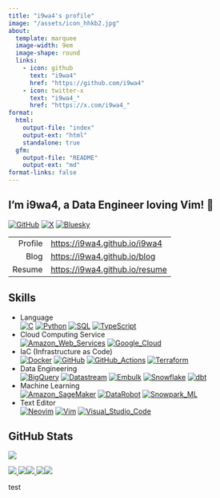 ```yaml
---
title: "i9wa4's profile"
image: "/assets/icon_hhkb2.jpg"
about:
  template: marquee
  image-width: 9em
  image-shape: round
  links:
    - icon: github
      text: "i9wa4"
      href: "https://github.com/i9wa4"
    - icon: twitter-x
      text: "i9wa4_"
      href: "https://x.com/i9wa4_"
format:
  html:
    output-file: "index"
    output-ext: "html"
    standalone: true
  gfm:
    output-file: "README"
    output-ext: "md"
format-links: false
---
```


<!--
**i9wa4/i9wa4** is a ✨ _special_ ✨ repository because its `README.md` (this file) appears on your GitHub profile.

Here are some ideas to get you started:

- 🔭 I'm currently working on ...
- 🌱 I'm currently learning ...
- 👯 I'm looking to collaborate on ...
- 🤔 I'm looking for help with ...
- 💬 Ask me about ...
- 📫 How to reach me: ...
- 😄 Pronouns: ...
- ⚡ Fun fact: ...
-->

## I'm i9wa4, a Data Engineer loving Vim! 👋

[![GitHub](https://img.shields.io/badge/GitHub-181717.svg?logo=github&logoColor=white)](https://github.com/i9wa4)
[![X](https://img.shields.io/badge/X-000000.svg?logo=x&logoColor=white)](https://x.com/i9wa4_)
[![Bluesky](https://img.shields.io/badge/Bluesky-0285FF.svg?logo=bluesky&logoColor=white)](https://bsky.app/profile/i9wa4.bsky.social)

|         |                                  |
| ---:    | :---                             |
| Profile | <https://i9wa4.github.io/i9wa4>  |
| Blog    | <https://i9wa4.github.io/blog>   |
| Resume  | <https://i9wa4.github.io/resume> |

## Skills

<!-- https://github.com/tandpfun/skill-icons -->
<!-- https://tech-blog.s-yoshiki.com/entry/150/ -->
<!-- https://simpleicons.org/ -->

- Language<br>
    [![C](https://img.shields.io/badge/C-A8B9CC.svg?logo=c&logoColor=white)](https://shields.io/)
    [![Python](https://img.shields.io/badge/Python-3776AB.svg?logo=python&logoColor=white)](https://shields.io/)
    [![SQL](https://img.shields.io/badge/SQL-808080.svg?logoColor=white)](https://shields.io/)
    [![TypeScript](https://img.shields.io/badge/TypeScript-3178C6.svg?logo=typescript&logoColor=white)](https://shields.io/)
- Cloud Computing Service<br>
    [![Amazon_Web_Services](https://img.shields.io/badge/Amazon_Web_Services-232F3E.svg?logo=amazonwebservices&logoColor=white)](https://shields.io/)
    [![Google_Cloud](https://img.shields.io/badge/Google_Cloud-4285F4.svg?logo=googlecloud&logoColor=white)](https://shields.io/)
- IaC (Infrastructure as Code)<br>
    [![Docker](https://img.shields.io/badge/Docker-1488C6.svg?logo=docker&logoColor=white)](https://shields.io)
    [![GitHub](https://img.shields.io/badge/GitHub-181717.svg?logo=github&logoColor=white)](https://shields.io)
    [![GitHub_Actions](https://img.shields.io/badge/GitHub_Actions-2088FF.svg?logo=githubactions&logoColor=white)](https://shields.io)
    [![Terraform](https://img.shields.io/badge/Terraform-844FBA.svg?logo=terraform&logoColor=white)](https://shields.io)
- Data Engineering<br>
    [![BigQuery](https://img.shields.io/badge/BigQuery-669DF6.svg?logo=googlebigquery&logoColor=white)](https://shields.io)
    [![Datastream](https://img.shields.io/badge/Datastream-808080.svg?logoColor=white)](https://shields.io)
    [![Embulk](https://img.shields.io/badge/Embulk-EF4319.svg?logoColor=white)](https://shields.io)
    [![Snowflake](https://img.shields.io/badge/Snowflake-29B5E8.svg?logo=snowflake&logoColor=white)](https://shields.io)
    [![dbt](https://img.shields.io/badge/dbt-FF694B.svg?logo=dbt&logoColor=white)](https://shields.io)
- Machine Learning<br>
    [![Amazon_SageMaker](https://img.shields.io/badge/Amazon_SageMaker-808080.svg?logoColor=white)](https://shields.io/)
    [![DataRobot](https://img.shields.io/badge/DataRobot-808080.svg?logoColor=white)](https://shields.io)
    [![Snowpark_ML](https://img.shields.io/badge/Snowpark_ML-29B5E8.svg?logoColor=white)](https://shields.io)
- Text Editor<br>
    [![Neovim](https://img.shields.io/badge/Neovim-57A143.svg?logo=neovim&logoColor=white)](https://shields.io)
    [![Vim](https://img.shields.io/badge/Vim-019733.svg?logo=vim&logoColor=white)](https://shields.io)
    [![Visual_Studio_Code](https://img.shields.io/badge/Visual_Studio_Code-0098FF.svg?logoColor=white)](https://shields.io)

<!-- - Database<br>                                                                                                              -->
<!--     [![MySQL](https://img.shields.io/badge/MySQL-4479A1.svg?logo=mysql&logoColor=white)](https://shields.io/)               -->
<!--     [![PostgreSQL](https://img.shields.io/badge/PostgreSQL-4169E1.svg?logo=postgresql&logoColor=white)](https://shields.io) -->

<!-- - [![Amazon_Web_Services](https://img.shields.io/badge/Amazon_Web_Services-232F3E.svg?logo=amazonwebservices&logoColor=white)](https://shields.io/)<br> -->
<!--     [![AWS_Cloud9](https://img.shields.io/badge/AWS_Cloud9-808080.svg?logoColor=white)](https://shields.io/)                                            -->
<!--     [![AWS_CodeCommit](https://img.shields.io/badge/AWS_CodeCommit-808080.svg?logoColor=white)](https://shields.io/)                                    -->
<!--     [![AWS_Lambda](https://img.shields.io/badge/AWS_Lambda-FF9900.svg?logo=awslambda&logoColor=white)](https://shields.io/)                             -->
<!--     [![AWS_Secrets_Manager](https://img.shields.io/badge/AWS_Secrets_Manager-DD344C.svg?logo=awssecretsmanager&logoColor=white)](https://shields.io/)   -->
<!--     [![AWS_Step_Functions](https://img.shields.io/badge/AWS_Step_Functions-808080.svg?logoColor=white)](https://shields.io/)                            -->
<!--     [![AWS_Systems_Manager](https://img.shields.io/badge/AWS_Systems_Manager-808080.svg?logoColor=white)](https://shields.io/)                          -->
<!--     [![Amazon_Athena](https://img.shields.io/badge/Amazon_Athena-808080.svg?logoColor=white)](https://shields.io/)                                      -->
<!--     [![Amazon_Aurora](https://img.shields.io/badge/Amazon_Aurora-808080.svg?logoColor=white)](https://shields.io/)                                      -->
<!--     [![Amazon_CloudWatch](https://img.shields.io/badge/Amazon_CloudWatch-FF4F8B.svg?logo=amazoncloudwatch&logoColor=white)](https://shields.io/)        -->
<!--     [![Amazon_EC2](https://img.shields.io/badge/Amazon_EC2-FF9900.svg?logo=amazonec2&logoColor=white)](https://shields.io/)                             -->
<!--     [![Amazon_ECS](https://img.shields.io/badge/Amazon_ECS-FF9900.svg?logo=amazonecs&logoColor=white)](https://shields.io/)                             -->
<!--     [![Amazon_RDS](https://img.shields.io/badge/Amazon_RDS-527FFF.svg?logo=amazonrds&logoColor=white)](https://shields.io/)                             -->
<!--     [![Amazon_S3](https://img.shields.io/badge/Amazon_S3-569A31.svg?logo=amazons3&logoColor=white)](https://shields.io/)                                -->
<!--     [![Amazon_SageMaker](https://img.shields.io/badge/Amazon_SageMaker-808080.svg?logoColor=white)](https://shields.io/)                                -->
<!--     [![Amazon_VPC](https://img.shields.io/badge/Amazon_VPC-808080.svg?logoColor=white)](https://shields.io/)                                            -->

<!-- - [![Google_Cloud](https://img.shields.io/badge/Google_Cloud-4285F4.svg?logo=googlecloud&logoColor=white)](https://shields.io/)<br>    -->
<!--     [![BigQuery](https://img.shields.io/badge/BigQuery-669DF6.svg?logo=googlebigquery&logoColor=white)](https://shields.io/)           -->
<!--     [![Cloud_Functions](https://img.shields.io/badge/Cloud_Functions-808080.svg?logoColor=white)](https://shields.io/)                 -->
<!--     [![Compute_Engine](https://img.shields.io/badge/Compute_Engine-808080.svg?logoColor=white)](https://shields.io/)                   -->
<!--     [![Datastream](https://img.shields.io/badge/Datastream-808080.svg?logoColor=white)](https://shields.io/)                           -->
<!--     [![Google_Pub/Sub](https://img.shields.io/badge/Google_Pub/Sub-AECBFA.svg?logo=googlepubsub&logoColor=white)](https://shields.io/) -->

## GitHub Stats

<div align="left">
  <a href="https://github.com/antonkomarev/github-profile-views-counter">
    <img src="https://komarev.com/ghpvc/?username=i9wa4&label=GitHub_Profile_Views"/>
  </a>
</div>

<!-- [![](https://raw.githubusercontent.com/i9wa4/i9wa4/main/profile-summary-card-output/transparent/0-profile-details.svg)](https://github.com/vn7n24fzkq/github-profile-summary-cards)                                                                                                                                                                                             -->
<!-- [![](https://raw.githubusercontent.com/i9wa4/i9wa4/main/profile-summary-card-output/transparent/1-repos-per-language.svg)](https://github.com/vn7n24fzkq/github-profile-summary-cards) [![](https://raw.githubusercontent.com/i9wa4/i9wa4/main/profile-summary-card-output/transparent/2-most-commit-language.svg)](https://github.com/vn7n24fzkq/github-profile-summary-cards) -->
<!-- [![](https://raw.githubusercontent.com/i9wa4/i9wa4/main/profile-summary-card-output/transparent/3-stats.svg)](https://github.com/vn7n24fzkq/github-profile-summary-cards) [![](https://raw.githubusercontent.com/i9wa4/i9wa4/main/profile-summary-card-output/transparent/4-productive-time.svg)](https://github.com/vn7n24fzkq/github-profile-summary-cards)                   -->

<div align="left">
  <a href="https://github.com/vn7n24fzkq/github-profile-summary-cards">
    <img src="http://github-profile-summary-cards.vercel.app/api/cards/profile-details?username=i9wa4&theme=transparent"/>
    <img src="http://github-profile-summary-cards.vercel.app/api/cards/repos-per-language?username=i9wa4&theme=transparent"/><img src="http://github-profile-summary-cards.vercel.app/api/cards/most-commit-language?username=i9wa4&theme=transparent"/>
    <img src="http://github-profile-summary-cards.vercel.app/api/cards/stats?username=i9wa4&theme=transparent"/><img src="http://github-profile-summary-cards.vercel.app/api/cards/productive-time?username=i9wa4&theme=transparent&utcOffset=9"/>
  </a>
</div>

<!-- <div align="left">                                                                                                                                                                                                                                                                                                               -->
<!--   <a href="https://github.com/anuraghazra/github-readme-stats">                                                                                                                                                                                                                                                                  -->
<!--     <img src="https://github-readme-stats.vercel.app/api?username=i9wa4&show_icons=true&include_all_commits=true&hide_border=true&theme=transparent"/><img src="https://github-readme-stats.vercel.app/api/top-langs/?username=i9wa4&langs_count=8&include_all_commits=true&layout=compact&hide_border=true&theme=transparent"/> -->
<!--   </a>                                                                                                                                                                                                                                                                                                                           -->
<!-- </div>                                                                                                                                                                                                                                                                                                                           -->

<!-- <div align="left">                                                                                            -->
<!--   <a href="https://github.com/ryo-ma/github-profile-trophy">                                                  -->
<!--     <img src="https://github-profile-trophy.vercel.app/?username=i9wa4&theme=flat&no-bg=true&no-frame=true"/> -->
<!--   </a>                                                                                                        -->
<!-- </div>                                                                                                        -->

test
